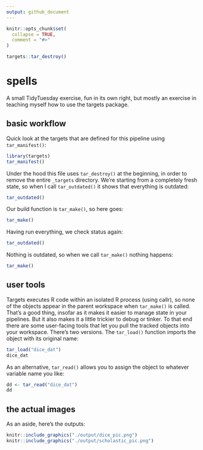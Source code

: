 ```yaml
---
output: github_document
---
```


```r
knitr::opts_chunk$set(
  collapse = TRUE,
  comment = "#>"
)

targets::tar_destroy()
```

# spells

A small TidyTuesday exercise, fun in its own right, but mostly an exercise in teaching myself how to use the targets package. 

## basic workflow

Quick look at the targets that are defined for this pipeline using `tar_manifest()`:

```r
library(targets)
tar_manifest()
```

Under the hood this file uses `tar_destroy()` at the beginning, in order to remove the entire `_targets` directory. We're starting from a completely fresh state, so when I call `tar_outdated()` it shows that everything is outdated:

```r
tar_outdated()
```

Our build function is `tar_make()`, so here goes:

```r
tar_make()
```

Having run everything, we check status again:

```r
tar_outdated()
```

Nothing is outdated, so when we call `tar_make()` nothing happens:

```r
tar_make()
```

## user tools   

Targets executes R code within an isolated R process (using callr), so none of the objects appear in the parent workspace when `tar_make()` is called. That's a good thing, insofar as it makes it easier to manage state in your pipelines. But it also makes it a little trickier to debug or tinker. To that end there are some user-facing tools that let you pull the tracked objects into your workspace. There's two versions. The `tar_load()` function imports the object with its original name:

```r
tar_load("dice_dat")
dice_dat
```

As an alternative, `tar_read()` allows you to assign the object to whatever variable name you like:

```r
dd <- tar_read("dice_dat")
dd
```

## the actual images

As an aside, here's the outputs:

```r
knitr::include_graphics("./output/dice_pic.png")
knitr::include_graphics("./output/scholastic_pic.png")
```


